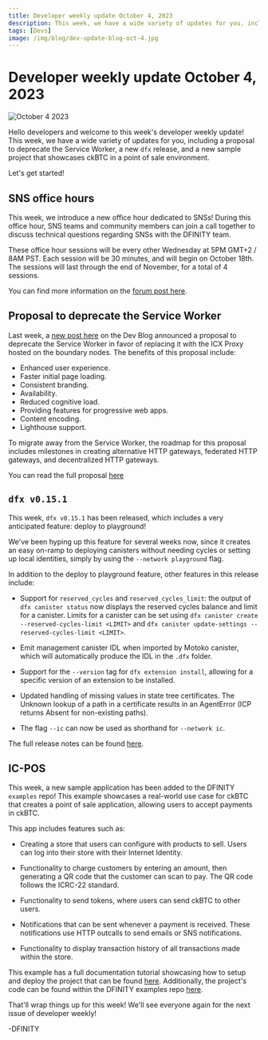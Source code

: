 ```yaml
---
title: Developer weekly update October 4, 2023
description: This week, we have a wide variety of updates for you, including a proposal to deprecate the Service Worker, a new dfx release, and a new sample project that showcases ckBTC in a point of sale environment.
tags: [Devs]
image: /img/blog/dev-update-blog-oct-4.jpg
---
```


# Developer weekly update October 4, 2023

![October 4 2023](../../static/img/blog/dev-update-blog-sept-20.jpg)

Hello developers and welcome to this week's developer weekly update! This week, we have a wide variety of updates for you, including a proposal to deprecate the Service Worker, a new `dfx` release, and a new sample project that showcases ckBTC in a point of sale environment.

Let's get started!

## SNS office hours

This week, we introduce a new office hour dedicated to SNSs! During this office hour, SNS teams and community members can join a call together to discuss technical questions regarding SNSs with the DFINITY team.

These office hour sessions will be every other Wednesday at 5PM GMT+2 / 8AM PST. Each session will be 30 minutes, and will begin on October 18th. The sessions will last through the end of November, for a total of 4 sessions.

You can find more information on the [forum post here](https://forum.dfinity.org/t/announcing-sns-office-hours/23506).

## Proposal to deprecate the Service Worker

Last week, a [new post here](/blog/features/deprecating-the-service-worker) on the Dev Blog announced a proposal to deprecate the Service Worker in favor of replacing it with the ICX Proxy hosted on the boundary nodes. The benefits of this proposal include:

- Enhanced user experience.
- Faster initial page loading.
- Consistent branding.
- Availability.
- Reduced cognitive load.
- Providing features for progressive web apps.
- Content encoding.
- Lighthouse support.

To migrate away from the Service Worker, the roadmap for this proposal includes milestones in creating alternative HTTP gateways, federated HTTP gateways, and decentralized HTTP gateways.

You can read the full proposal [here](/blog/features/deprecating-the-service-worker)

## `dfx v0.15.1`

This week, `dfx v0.15.1` has been released, which includes a very anticipated feature: deploy to playground!

We've been hyping up this feature for several weeks now, since it creates an easy on-ramp to deploying canisters without needing cycles or setting up local identities, simply by using the `--network playground` flag.

In addition to the deploy to playground feature, other features in this release include:

- Support for `reserved_cycles` and `reserved_cycles_limit`: the output of `dfx canister status` now displays the reserved cycles balance and limit for a canister. Limits for a canister can be set using `dfx canister create --reserved-cycles-limit <LIMIT>` and `dfx canister update-settings --reserved-cycles-limit <LIMIT>`.

-  Emit management canister IDL when imported by Motoko canister, which will automatically produce the IDL in the `.dfx` folder.

- Support for the `--version` tag for `dfx extension install`, allowing for a specific version of an extension to be installed.

- Updated handling of missing values in state tree certificates.
The Unknown lookup of a path in a certificate results in an AgentError (ICP returns Absent for non-existing paths).

- The flag `--ic` can now be used as shorthand for `--network ic`.

The full release notes can be found [here](https://github.com/dfinity/sdk/blob/50a0e25c58962e0b4a840798c0912c60dc107c57/CHANGELOG.md).

## IC-POS

This week, a new sample application has been added to the DFINITY `examples` repo! This example showcases a real-world use case for ckBTC that creates a point of sale application, allowing users to accept payments in ckBTC.

This app includes features such as:

- Creating a store that users can configure with products to sell. Users can log into their store with their Internet Identity.

- Functionality to charge customers by entering an amount, then generating a QR code that the customer can scan to pay. The QR code follows the ICRC-22 standard.

- Functionality to send tokens, where users can send ckBTC to other users.

- Notifications that can be sent whenever a payment is received. These notifications use HTTP outcalls to send emails or SNS notifications.

- Functionality to display transaction history of all transactions made within the store.

This example has a full documentation tutorial showcasing how to setup and deploy the project that can be found [here](/docs/current/samples/pos). Additionally, the project's code can be found within the DFINITY examples repo [here](https://github.com/dfinity/examples/tree/master/motoko/ic-pos).

That'll wrap things up for this week! We'll see everyone again for the next issue of developer weekly!

-DFINITY
